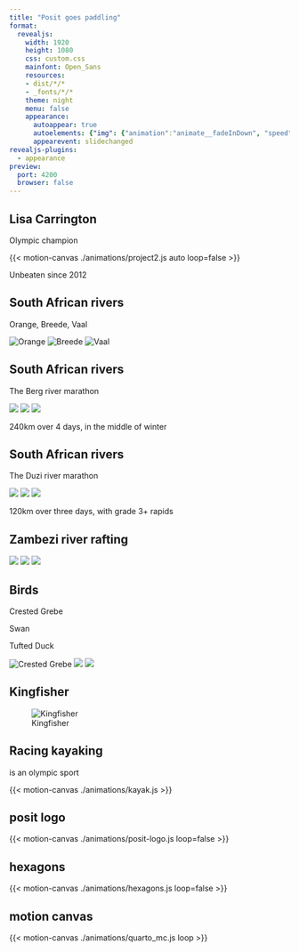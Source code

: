 ```yaml
---
title: "Posit goes paddling"
format: 
  revealjs:
    width: 1920
    height: 1080
    css: custom.css
    mainfont: Open_Sans
    resources:
    - dist/*/*
    - _fonts/*/*
    theme: night
    menu: false
    appearance:
      autoappear: true
      autoelements: {"img": {"animation":"animate__fadeInDown", "speed":"slow", "delay":"200"}}
      appearevent: slidechanged
revealjs-plugins:
  - appearance
preview:
  port: 4200
  browser: false
---
```


## Lisa Carrington

```{=html}
<script type="module" crossorigin src="./dist/motion-canvas-ts.js"></script>
```

Olympic champion

{{< motion-canvas ./animations/project2.js auto loop=false >}}

Unbeaten since 2012




## South African rivers

Orange, Breede, Vaal

::: {.row}
![Orange](./_raw_images/sa-rivers/orange-descent.jpg)
![Breede](./_raw_images/sa-rivers/breede.jpg)
![Vaal](./_raw_images/sa-rivers/vaal-1.jpg)
:::



## South African rivers

The Berg river marathon

::: {.row}
![](./_raw_images/sa-rivers/berg-1.jpg)
![](./_raw_images/sa-rivers/berg-5.jpg)
![](./_raw_images/sa-rivers/berg-4.jpg)
:::

240km over 4 days, in the middle of winter


    
## South African rivers 
The Duzi river marathon

::: {.row}
![](./_raw_images/sa-rivers/duzi-1.jpg)
![](./_raw_images/sa-rivers/duzi-5.jpg)
![](./_raw_images/sa-rivers/duzi-7.jpg)
:::

120km over three days, with grade 3+ rapids



## Zambezi river rafting 

::: {.row}
![](./_raw_images/zambezi/zambezi-1.jpg)
![](./_raw_images/zambezi/zambezi-2.jpg)
![](./_raw_images/zambezi/zambezi-3.jpg)
:::


## Birds

::: {.row}
Crested Grebe

Swan

Tufted Duck
:::

::: {.row}
![Crested Grebe](_raw_images/birds/crested-grebe.jpg)
![](_raw_images/birds/swan.jpg)
![](_raw_images/birds/tufted-duck.jpg)
:::


## Kingfisher

![Kingfisher](_raw_images/birds/kingfisher.jpg)



## Racing kayaking

is an olympic sport


{{< motion-canvas ./animations/kayak.js >}}


## posit logo

{{< motion-canvas ./animations/posit-logo.js loop=false >}}

## hexagons

{{< motion-canvas ./animations/hexagons.js loop=false >}}

## motion canvas

{{< motion-canvas ./animations/quarto_mc.js loop >}}